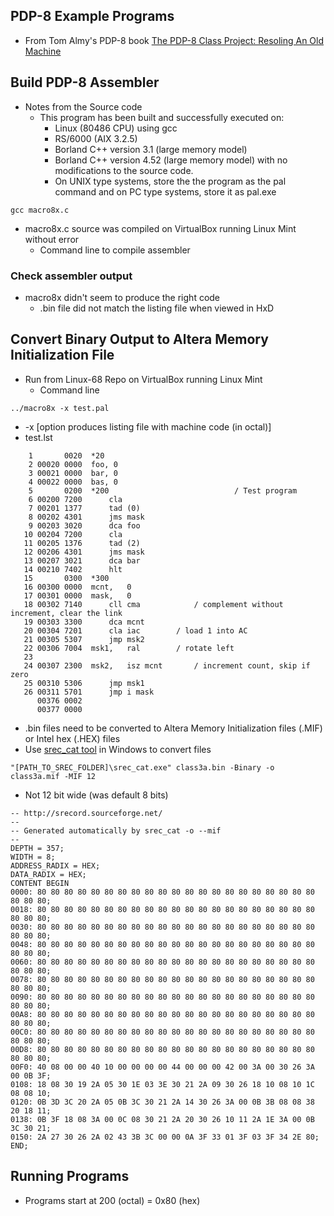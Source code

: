 == PDP-8 Example Programs ==

* From Tom Almy's PDP-8 book [https://www.amazon.com/PDP-8-Class-Project-Resoling-Machine-ebook/dp/B07KY5RCJ7/ref=sr_1_1?dchild=1&keywords=tom+almy+pdp-8&qid=1615991822&sr=8-1 The PDP-8 Class Project: Resoling An Old Machine]

== Build PDP-8 Assembler ==

* Notes from the Source code
** This program has been built and successfully executed on:
*** Linux (80486 CPU) using gcc
*** RS/6000 (AIX 3.2.5)
*** Borland C++ version 3.1 (large memory model)
*** Borland C++ version 4.52 (large memory model) with no modifications to the source code.
*** On UNIX type systems, store the the program as the pal command and on PC type systems, store it as pal.exe

<pre>
gcc macro8x.c
</pre>

* macro8x.c source was compiled on VirtualBox running Linux Mint without error
** Command line to compile assembler

=== Check assembler output ===

* macro8x didn't seem to produce the right code
** .bin file did not match the listing file when viewed in HxD

== Convert Binary Output to Altera Memory Initialization File ==

* Run from Linux-68 Repo on VirtualBox running Linux Mint
** Command line

<pre>
../macro8x -x test.pal

</pre>

* -x [option produces listing file with machine code (in octal)]
* test.lst

<pre>
    1       0020  *20
    2 00020 0000  foo, 0
    3 00021 0000  bar, 0
    4 00022 0000  bas, 0
    5       0200  *200                            / Test program
    6 00200 7200      cla
    7 00201 1377      tad (0)
    8 00202 4301      jms mask
    9 00203 3020      dca foo
   10 00204 7200      cla
   11 00205 1376      tad (2)
   12 00206 4301      jms mask
   13 00207 3021      dca bar
   14 00210 7402      hlt
   15       0300  *300
   16 00300 0000  mcnt,   0
   17 00301 0000  mask,   0
   18 00302 7140      cll cma            / complement without increment, clear the link
   19 00303 3300      dca mcnt
   20 00304 7201      cla iac        / load 1 into AC
   21 00305 5307      jmp msk2
   22 00306 7004  msk1,   ral        / rotate left
   23             
   24 00307 2300  msk2,   isz mcnt       / increment count, skip if zero
   25 00310 5306      jmp msk1
   26 00311 5701      jmp i mask
      00376 0002
      00377 0000

</pre>

* .bin files need to be converted to Altera Memory Initialization files (.MIF) or Intel hex (.HEX) files
* Use [https://github.com/douggilliland/Retro-Computers/tree/master/PC%20Tools/srecord srec_cat tool] in Windows to convert files

<pre>
"[PATH_TO_SREC_FOLDER]\srec_cat.exe" class3a.bin -Binary -o class3a.mif -MIF 12

</pre>

* Not 12 bit wide (was default 8 bits)

<pre>
-- http://srecord.sourceforge.net/
--
-- Generated automatically by srec_cat -o --mif
--
DEPTH = 357;
WIDTH = 8;
ADDRESS_RADIX = HEX;
DATA_RADIX = HEX;
CONTENT BEGIN
0000: 80 80 80 80 80 80 80 80 80 80 80 80 80 80 80 80 80 80 80 80 80 80 80 80;
0018: 80 80 80 80 80 80 80 80 80 80 80 80 80 80 80 80 80 80 80 80 80 80 80 80;
0030: 80 80 80 80 80 80 80 80 80 80 80 80 80 80 80 80 80 80 80 80 80 80 80 80;
0048: 80 80 80 80 80 80 80 80 80 80 80 80 80 80 80 80 80 80 80 80 80 80 80 80;
0060: 80 80 80 80 80 80 80 80 80 80 80 80 80 80 80 80 80 80 80 80 80 80 80 80;
0078: 80 80 80 80 80 80 80 80 80 80 80 80 80 80 80 80 80 80 80 80 80 80 80 80;
0090: 80 80 80 80 80 80 80 80 80 80 80 80 80 80 80 80 80 80 80 80 80 80 80 80;
00A8: 80 80 80 80 80 80 80 80 80 80 80 80 80 80 80 80 80 80 80 80 80 80 80 80;
00C0: 80 80 80 80 80 80 80 80 80 80 80 80 80 80 80 80 80 80 80 80 80 80 80 80;
00D8: 80 80 80 80 80 80 80 80 80 80 80 80 80 80 80 80 80 80 80 80 80 80 80 80;
00F0: 40 08 00 00 40 10 00 00 00 00 44 00 00 00 42 00 3A 00 30 26 3A 00 0B 3F;
0108: 18 08 30 19 2A 05 30 1E 03 3E 30 21 2A 09 30 26 18 10 08 10 1C 08 08 10;
0120: 0B 3D 3C 20 2A 05 0B 3C 30 21 2A 14 30 26 3A 00 0B 3B 08 08 38 20 18 11;
0138: 0B 3F 18 08 3A 00 0C 08 30 21 2A 20 30 26 10 11 2A 1E 3A 00 0B 3C 30 21;
0150: 2A 27 30 26 2A 02 43 3B 3C 00 00 0A 3F 33 01 3F 03 3F 34 2E 80;
END;
</pre>

== Running Programs ==

* Programs start at 200 (octal) = 0x80 (hex)
